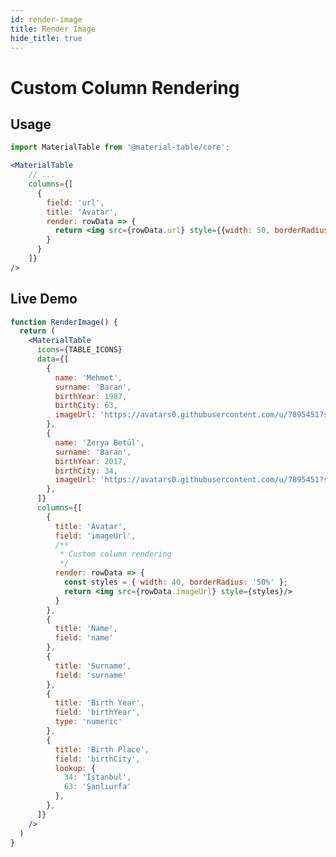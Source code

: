 ```yaml
---
id: render-image
title: Render Image
hide_title: true
---
```


# Custom Column Rendering


## Usage

```jsx
import MaterialTable from '@material-table/core';

<MaterialTable
    // ...
    columns={[
      {
        field: 'url',
        title: 'Avatar',
        render: rowData => {
          return <img src={rowData.url} style={{width: 50, borderRadius: '50%'}}/>
        }
      }
    ]}
/>
```

## Live Demo

<InfoBannerAboutGlobalVarsInDemos />

```jsx live
function RenderImage() {
  return (
    <MaterialTable
      icons={TABLE_ICONS}
      data={[
        { 
          name: 'Mehmet', 
          surname: 'Baran', 
          birthYear: 1987, 
          birthCity: 63, 
          imageUrl: 'https://avatars0.githubusercontent.com/u/7895451?s=460&v=4' 
        },
        { 
          name: 'Zerya Betül', 
          surname: 'Baran', 
          birthYear: 2017, 
          birthCity: 34, 
          imageUrl: 'https://avatars0.githubusercontent.com/u/7895451?s=460&v=4' 
        },
      ]} 
      columns={[
        { 
          title: 'Avatar', 
          field: 'imageUrl', 
          /**
           * Custom column rendering 
           */
          render: rowData => {
            const styles = { width: 40, borderRadius: '50%' };
            return <img src={rowData.imageUrl} style={styles}/> 
          }
        },
        { 
          title: 'Name', 
          field: 'name' 
        },
        { 
          title: 'Surname', 
          field: 'surname' 
        },
        { 
          title: 'Birth Year', 
          field: 'birthYear', 
          type: 'numeric' 
        },
        {
          title: 'Birth Place',
          field: 'birthCity',
          lookup: { 
            34: 'İstanbul', 
            63: 'Şanlıurfa' 
          },
        },
      ]}       
    />
  )
}
```
